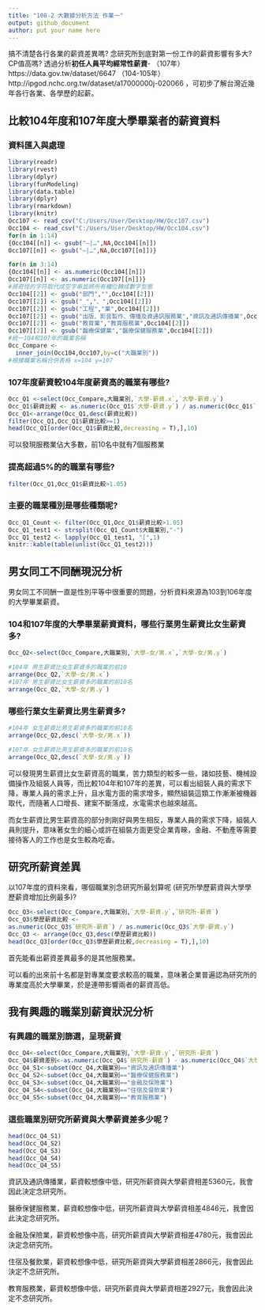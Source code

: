 ```yaml
---
title: "108-2 大數據分析方法 作業一"
output: github_document
author: put your name here
---
```


搞不清楚各行各業的薪資差異嗎? 念研究所到底對第一份工作的薪資影響有多大? CP值高嗎? 透過分析**初任人員平均經常性薪資**- （107年）https://data.gov.tw/dataset/6647 （104-105年）http://ipgod.nchc.org.tw/dataset/a17000000j-020066 ，可初步了解台灣近幾年各行各業、各學歷的起薪。

## 比較104年度和107年度大學畢業者的薪資資料

### 資料匯入與處理
```r
library(readr)
library(rvest)
library(dplyr)
library(funModeling)
library(data.table)
library(dplyr)
library(rmarkdown)
library(knitr)
Occ107 <- read_csv("C:/Users/User/Desktop/HW/Occ107.csv")
Occ104 <- read_csv("C:/Users/User/Desktop/HW/Occ104.csv")
for(n in 1:14)
{Occ104[[n]] <- gsub("—|…",NA,Occ104[[n]])
Occ107[[n]] <- gsub("—|…",NA,Occ107[[n]])}

for(n in 3:14)
{Occ104[[n]] <- as.numeric(Occ104[[n]])
Occ107[[n]] <- as.numeric(Occ107[[n]])}
#將奇怪的字符取代成空字串並將所有欄位轉成數字型態
Occ104[[2]] <- gsub("部門","",Occ104[[2]])
Occ107[[2]] <- gsub("_","、",Occ104[[2]])
Occ107[[2]] <- gsub("工程","業",Occ104[[2]])
Occ107[[2]] <- gsub("出版、影音製作、傳播及資通訊服務業","資訊及通訊傳播業",Occ104[[2]])
Occ107[[2]] <- gsub("教育業","教育服務業",Occ104[[2]])
Occ107[[2]] <- gsub("醫療保健業","醫療保健服務業",Occ104[[2]])
#統一104和107年的職業名稱
Occ_Compare <-
  inner_join(Occ104,Occ107,by=c("大職業別"))
#根據職業名稱合併表格 x=104 y=107
```

### 107年度薪資較104年度薪資高的職業有哪些? 
```r
Occ_Q1 <-select(Occ_Compare,大職業別,`大學-薪資.x`,`大學-薪資.y`)
Occ_Q1$薪資比較 <- as.numeric(Occ_Q1$`大學-薪資.y`) / as.numeric(Occ_Q1$`大學-薪資.x`)
Occ_Q1<-arrange(Occ_Q1,desc(薪資比較))
filter(Occ_Q1,Occ_Q1$薪資比較>=1)
head(Occ_Q1[order(Occ_Q1$薪資比較,decreasing = T),],10)
```
可以發現服務業佔大多數，前10名中就有7個服務業


### 提高超過5%的的職業有哪些? 
```r
filter(Occ_Q1,Occ_Q1$薪資比較>1.05)
```

### 主要的職業種別是哪些種類呢?
```r
Occ_Q1_Count <- filter(Occ_Q1,Occ_Q1$薪資比較>1.05)
Occ_Q1_test1 <- strsplit(Occ_Q1_Count$大職業別,"-")
Occ_Q1_test2 <- lapply(Occ_Q1_test1, "[",1)
knitr::kable(table(unlist(Occ_Q1_test2)))
```

## 男女同工不同酬現況分析

男女同工不同酬一直是性別平等中很重要的問題，分析資料來源為103到106年度的大學畢業薪資。

### 104和107年度的大學畢業薪資資料，哪些行業男生薪資比女生薪資多?
```r
Occ_Q2<-select(Occ_Compare,大職業別,`大學-女/男.x`,`大學-女/男.y`)

#104年 男生薪資比女生薪資多的職業的前10
arrange(Occ_Q2,`大學-女/男.x`)
#107年 男生薪資比女生薪資多的職業的前10名
arrange(Occ_Q2,`大學-女/男.y`)
```
### 哪些行業女生薪資比男生薪資多? 
```r
#104年 女生薪資比男生薪資多的職業的前10名
arrange(Occ_Q2,desc(`大學-女/男.x`))

#107年 女生薪資比男生薪資多的職業的前10名
arrange(Occ_Q2,desc(`大學-女/男.y`))
```

 可以發現男生薪資比女生薪資高的職業，苦力類型的較多一些，諸如技藝、機械設備操作及組裝人員等，而比較104年和107年的差異，可以看出組裝人員的需求下降，專業人員的需求上升，且水電方面的需求增多，顯然組裝這類工作漸漸被機器取代，而隨著人口增長、建案不斷落成，水電需求也越來越高。
 
 而女生薪資比男生薪資高的部分則剛好與男生相反，專業人員的需求下降，組裝人員則提升，意味著女生的細心或許在組裝方面更受企業青睞，金融、不動產等需要接待客人的工作也是女生較為吃香。



## 研究所薪資差異

以107年度的資料來看，哪個職業別念研究所最划算呢 (研究所學歷薪資與大學學歷薪資增加比例最多)?
 
```r
Occ_Q3<-select(Occ_Compare,大職業別,`大學-薪資.y`,`研究所-薪資`)
Occ_Q3$學歷薪資比較 <-
as.numeric(Occ_Q3$`研究所-薪資`) / as.numeric(Occ_Q3$`大學-薪資.y`)
Occ_Q3 <- arrange(Occ_Q3,desc(學歷薪資比較))
head(Occ_Q3[order(Occ_Q3$學歷薪資比較,decreasing = T),],10)
```
首先能看出薪資差異最多的是其他服務業。

可以看的出來前十名都是對專業度要求較高的職業，意味著企業普遍認為研究所的專業度高於大學畢業，於是連帶影響兩者的薪資高低。


## 我有興趣的職業別薪資狀況分析

### 有興趣的職業別篩選，呈現薪資
```r
Occ_Q4<-select(Occ_Compare,大職業別,`大學-薪資.y`,`研究所-薪資`)
Occ_Q4$薪資差別<-as.numeric(Occ_Q4$`研究所-薪資`) - as.numeric(Occ_Q4$`大學-薪資.y`)
Occ_Q4_S1<-subset(Occ_Q4,大職業別=="資訊及通訊傳播業")
Occ_Q4_S2<-subset(Occ_Q4,大職業別=="醫療保健服務業")
Occ_Q4_S3<-subset(Occ_Q4,大職業別=="金融及保險業")
Occ_Q4_S4<-subset(Occ_Q4,大職業別=="住宿及餐飲業")
Occ_Q4_S5<-subset(Occ_Q4,大職業別=="教育服務業")
```

### 這些職業別研究所薪資與大學薪資差多少呢？
```r
head(Occ_Q4_S1)
head(Occ_Q4_S2)
head(Occ_Q4_S3)
head(Occ_Q4_S4)
head(Occ_Q4_S5)
```
資訊及通訊傳播業，薪資較想像中低，研究所薪資與大學薪資相差5360元，我會因此決定念研究所。

醫療保健服務業，薪資較想像中低，研究所薪資與大學薪資相差4846元，我會因此決定念研究所。

金融及保險業，薪資較想像中高，研究所薪資與大學薪資相差4780元，我會因此決定念研究所。

住宿及餐飲業，薪資較想像中低，研究所薪資與大學薪資相差2866元，我會因此決定不念研究所。

教育服務業，薪資較想像中低，研究所薪資與大學薪資相差2927元，我會因此決定不念研究所。


